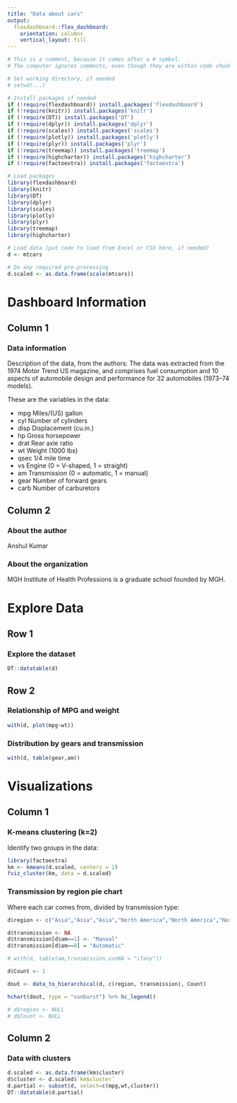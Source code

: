---
title: "Data about cars"
output: 
  flexdashboard::flex_dashboard:
    orientation: columns
    vertical_layout: fill
---

```{r setup, include=FALSE, message = F, warning = F}
# This is a comment, because it comes after a # symbol. 
# The computer ignores comments, even though they are within code chunks. 

# Set working directory, if needed
# setwd(...)

# Install packages if needed
if (!require(flexdashboard)) install.packages('flexdashboard')
if (!require(knitr)) install.packages('knitr')
if (!require(DT)) install.packages('DT')
if (!require(dplyr)) install.packages('dplyr')
if (!require(scales)) install.packages('scales')
if (!require(plotly)) install.packages('plotly')
if (!require(plyr)) install.packages('plyr')
if (!require(treemap)) install.packages('treemap')
if (!require(highcharter)) install.packages('highcharter')
if (!require(factoextra)) install.packages('factoextra')

# Load packages
library(flexdashboard)
library(knitr)
library(DT)
library(dplyr)
library(scales)
library(plotly)
library(plyr)
library(treemap)
library(highcharter)

# Load data (put code to load from Excel or CSV here, if needed)
d <- mtcars

# Do any required pre-processing
d.scaled <- as.data.frame(scale(mtcars))
```


# Dashboard Information

## Column 1 {data-width=500}

### Data information

Description of the data, from the authors: The data was extracted from the 1974 Motor Trend US magazine, and comprises fuel consumption and 10 aspects of automobile design and performance for 32 automobiles (1973–74 models).

These are the variables in the data:

*	mpg	Miles/(US) gallon
*	cyl	Number of cylinders
*	disp	Displacement (cu.in.)
*	hp	Gross horsepower
*	drat	Rear axle ratio
*	wt	Weight (1000 lbs)
*	qsec	1/4 mile time
*	vs	Engine (0 = V-shaped, 1 = straight)
* am Transmission (0 = automatic, 1 = manual)
*	gear	Number of forward gears
*	carb	Number of carburetors

## Column 2 {data-width=500}

### About the author {data-width=500}

Anshul Kumar

### About the organization

MGH Institute of Health Professions is a graduate school founded by MGH. 

# Explore Data {data-orientation=rows}

## Row 1

### Explore the dataset

```{r}
DT::datatable(d)
```


## Row 2

### Relationship of MPG and weight

```{r}
with(d, plot(mpg~wt))
```


### Distribution by gears and transmission

```{r}
with(d, table(gear,am))
```


# Visualizations

## Column 1  {data.width=500 .tabset .tabset-fade}

### K-means clustering (k=2)

Identify two groups in the data:

```{r}
library(factoextra)
km <- kmeans(d.scaled, centers = 2)
fviz_cluster(km, data = d.scaled)

```

### Transmission by region pie chart

Where each car comes from, divided by transmission type:

```{r}
d$region <- c("Asia","Asia","Asia","North America","North America","North America","North America","Europe","Europe","Europe","Europe","Europe","Europe","Europe","North America","North America","North America","Europe","Asia","Asia","Asia","North America","North America","North America","North America","Europe","Europe","Europe","North America","Europe","Europe","Europe")

d$transmission <- NA
d$transmission[d$am==1] <- "Manual"
d$transmission[d$am==0] = "Automatic"

# with(d, table(am,transmission,useNA = "ifany"))

d$Count <- 1

dout <- data_to_hierarchical(d, c(region, transmission), Count)

hchart(dout, type = "sunburst") %>% hc_legend()

# d$region <- NULL
# d$Count <- NULL
```


## Column 2 {data.width=500}

### Data with clusters

```{r}
d.scaled <- as.data.frame(km$cluster)
d$cluster <- d.scaled$`km$cluster`
d.partial <- subset(d, select=c(mpg,wt,cluster))
DT::datatable(d.partial)
```

